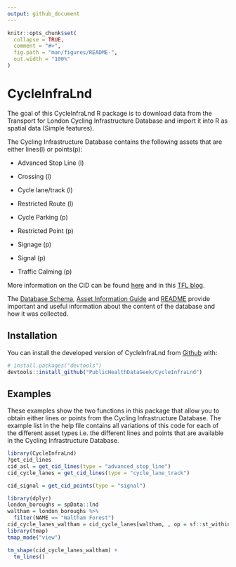 ```yaml
---
output: github_document
---
```


<!-- README.md is generated from README.Rmd. Please edit that file -->

```r
knitr::opts_chunk$set(
  collapse = TRUE,
  comment = "#>",
  fig.path = "man/figures/README-",
  out.width = "100%"
)
```

# CycleInfraLnd

The goal of this CycleInfraLnd R package is to download data from the Transport for London Cycling Infrastructure Database and import it into R as spatial data (Simple features).

The Cycling Infrastructure Database contains the following assets that are either lines(l) or points(p): 

* Advanced Stop Line (l)

* Crossing (l)

* Cycle lane/track (l)

* Restricted Route (l)

* Cycle Parking (p)

* Restricted Point (p)

* Signage (p)

* Signal (p)

* Traffic Calming (p)

More information on the CID can be found [here](https://data.london.gov.uk/dataset/cycling-infrastructure-database) and in this [TFL blog](https://blog.tfl.gov.uk/2019/08/13/data-drop-cycling-infrastructure-database/).

The [Database Schema](https://cycling.data.tfl.gov.uk/CyclingInfrastructure/documentation/cid_database_schema.xlsx), [Asset Information Guide](https://cycling.data.tfl.gov.uk/CyclingInfrastructure/documentation/asset_information_guide.pdf) and [README](https://cycling.data.tfl.gov.uk/CyclingInfrastructure/documentation/CIDASSETS_README.docx) provide important and useful information about the content of the database and how it was collected. 



## Installation

You can install the developed version of CycleInfraLnd from [Github](https://github.com/PublicHealthDataGeek/CycleInfraLnd) with:

``` r
# install.packages("devtools")
devtools::install_github("PublicHealthDataGeek/CycleInfraLnd")
```
## Examples

These examples show the two functions in this package that allow you to obtain either lines or points from the Cycling Infrastructure Database.  The example list in the help file contains all variations of this code for each of the different asset types i.e. the different lines and points that are available in the Cycling Infrastructure Database.  

```r
library(CycleInfraLnd)
?get_cid_lines
cid_asl = get_cid_lines(type = "advanced_stop_line")
cid_cycle_lanes = get_cid_lines(type = "cycle_lane_track")

cid_signal = get_cid_points(type = "signal")
```

```r
library(dplyr)
london_boroughs = spData::lnd
waltham = london_boroughs %>% 
  filter(NAME == "Waltham Forest")
cid_cycle_lanes_waltham = cid_cycle_lanes[waltham, , op = sf::st_within]
library(tmap)
tmap_mode("view")

tm_shape(cid_cycle_lanes_waltham) +
  tm_lines()
```


